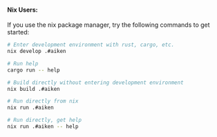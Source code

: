 #### Nix Users:

 If you use the nix package manager, try the following commands to get started:

 ```bash
 # Enter development environment with rust, cargo, etc.
 nix develop .#aiken
 
 # Run help
 cargo run -- help
 
 # Build directly without entering development environment
 nix build .#aiken
 
 # Run directly from nix
 nix run .#aiken
 
 # Run directly, get help
 nix run .#aiken -- help
 ```